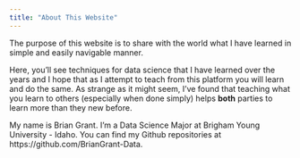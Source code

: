 ```yaml
---
title: "About This Website"
---
```


The purpose of this website is to share with the world what I have learned in simple and easily navigable manner.

Here, you'll see techniques for data science that I have learned over the years and I hope that as I attempt to teach from this platform you will learn and do the same. As strange as it might seem, I've found that teaching what you learn to others (especially when done simply) helps **both** parties to learn more than they new before.

My name is Brian Grant. I'm a Data Science Major at Brigham Young University - Idaho. You can find my Github repositories at https://github.com/BrianGrant-Data.